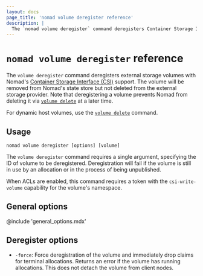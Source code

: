 ```yaml
---
layout: docs
page_title: 'nomad volume deregister reference'
description: |
  The `nomad volume deregister` command deregisters Container Storage Interface (CSI) storage volumes.
---
```


# `nomad volume deregister` reference

The `volume deregister` command deregisters external storage volumes with
Nomad's [Container Storage Interface (CSI)][csi] support. The volume will be
removed from Nomad's state store but not deleted from the external storage
provider. Note that deregistering a volume prevents Nomad from deleting it via
[`volume delete`] at a later time.

For dynamic host volumes, use the [`volume delete`][] command.


## Usage

```plaintext
nomad volume deregister [options] [volume]
```

The `volume deregister` command requires a single argument, specifying
the ID of volume to be deregistered. Deregistration will fail if the
volume is still in use by an allocation or in the process of being
unpublished.

When ACLs are enabled, this command requires a token with the
`csi-write-volume` capability for the volume's namespace.

## General options

@include 'general_options.mdx'

## Deregister options

- `-force`: Force deregistration of the volume and immediately drop claims for
  terminal allocations. Returns an error if the volume has running
  allocations. This does not detach the volume from client nodes.

[csi]: https://github.com/container-storage-interface/spec
[`volume delete`]: /nomad/docs/commands/volume/delete

